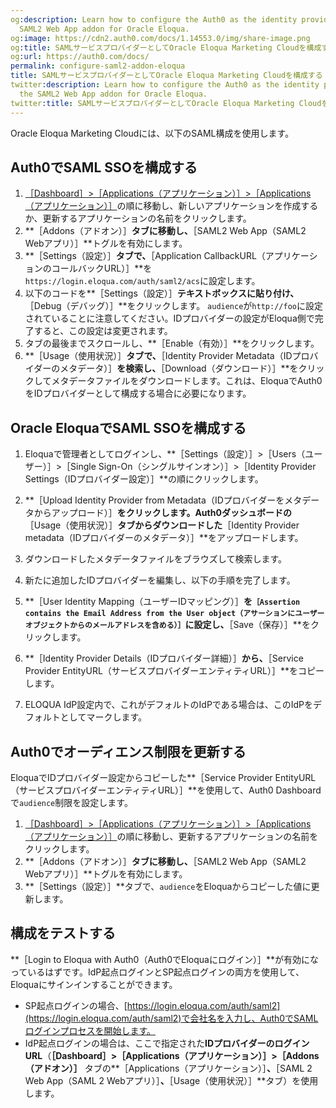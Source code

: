 ```yaml
---
og:description: Learn how to configure the Auth0 as the identity provider using the
  SAML2 Web App addon for Oracle Eloqua.
og:image: https://cdn2.auth0.com/docs/1.14553.0/img/share-image.png
og:title: SAMLサービスプロバイダーとしてOracle Eloqua Marketing Cloudを構成する
og:url: https://auth0.com/docs/
permalink: configure-saml2-addon-eloqua
title: SAMLサービスプロバイダーとしてOracle Eloqua Marketing Cloudを構成する
twitter:description: Learn how to configure the Auth0 as the identity provider using
  the SAML2 Web App addon for Oracle Eloqua.
twitter:title: SAMLサービスプロバイダーとしてOracle Eloqua Marketing Cloudを構成する
---
```


Oracle Eloqua Marketing Cloudには、以下のSAML構成を使用します。

## Auth0でSAML SSOを構成する

1. [［Dashboard］>［Applications（アプリケーション）］>［Applications（アプリケーション）］](%24%7Bmanage_url%7D/#/applications)の順に移動し、新しいアプリケーションを作成するか、更新するアプリケーションの名前をクリックします。
2. **［Addons（アドオン）］**タブに移動し、**［SAML2 Web App（SAML2 Webアプリ）］**トグルを有効にします。
3. **［Settings（設定）］**タブで、**［Application CallbackURL（アプリケーションのコールバックURL）］**を`https://login.eloqua.com/auth/saml2/acs`に設定します。
4. 以下のコードを**［Settings（設定）］**テキストボックスに貼り付け、**［Debug（デバッグ）］**をクリックします。 `audience`が`http://foo`に設定されていることに注意してください。IDプロバイダーの設定がEloqua側で完了すると、この設定は変更されます。
5. タブの最後までスクロールし、**［Enable（有効）］**をクリックします。
6. **［Usage（使用状況）］**タブで、**［Identity Provider Metadata（IDプロバイダーのメタデータ）］**を検索し、**［Download（ダウンロード）］**をクリックしてメタデータファイルをダウンロードします。これは、EloquaでAuth0をIDプロバイダーとして構成する場合に必要になります。

## Oracle EloquaでSAML SSOを構成する

1. Eloquaで管理者としてログインし、**［Settings（設定）］>［Users（ユーザー）］>［Single Sign-On（シングルサインオン）］>［Identity Provider Settings（IDプロバイダー設定）］**の順にクリックします。
2. **［Upload Identity Provider from Metadata（IDプロバイダーをメタデータからアップロード）］**をクリックします。Auth0ダッシュボードの**［Usage（使用状況）］**タブからダウンロードした**［Identity Provider metadata（IDプロバイダーのメタデータ）］**をアップロードします。
3. ダウンロードしたメタデータファイルをブラウズして検索します。
4. 新たに追加したIDプロバイダーを編集し、以下の手順を完了します。

1. **［User Identity Mapping（ユーザーIDマッピング）］**を`［Assertion contains the Email Address from the User object（アサーションにユーザーオブジェクトからのメールアドレスを含める）］`に設定し、**［Save（保存）］**をクリックします。
2. **［Identity Provider Details（IDプロバイダー詳細）］**から、**［Service Provider EntityURL（サービスプロバイダーエンティティURL）］**をコピーします。
3. ELOQUA IdP設定内で、これがデフォルトのIdPである場合は、このIdPをデフォルトとしてマークします。

## Auth0でオーディエンス制限を更新する

EloquaでIDプロバイダー設定からコピーした**［Service Provider EntityURL（サービスプロバイダーエンティティURL）］**を使用して、Auth0 Dashboardで`audience`制限を設定します。

1. [［Dashboard］>［Applications（アプリケーション）］>［Applications（アプリケーション）］](%24%7Bmanage_url%7D/#/applications)の順に移動し、更新するアプリケーションの名前をクリックします。
2. **［Addons（アドオン）］**タブに移動し、**［SAML2 Web App（SAML2 Webアプリ）］**トグルを有効にします。
3. **［Settings（設定）］**タブで、`audience`をEloquaからコピーした値に更新します。

## 構成をテストする

**［Login to Eloqua with Auth0（Auth0でEloquaにログイン）］**が有効になっているはずです。IdP起点ログインとSP起点ログインの両方を使用して、Eloquaにサインインすることができます。

* SP起点ログインの場合、[https://login.eloqua.com/auth/saml2](https://login.eloqua.com/auth/saml2)で会社名を入力し、Auth0でSAMLログインプロセスを開始します。
* IdP起点ログインの場合は、ここで指定された**IDプロバイダーのログインURL**（**［Dashboard］>［Applications（アプリケーション）］>［Addons（アドオン）］** タブの**［Applications（アプリケーション）］**、**［SAML 2 Web App（SAML 2 Webアプリ）］**、**［Usage（使用状況）］**タブ）を使用します。